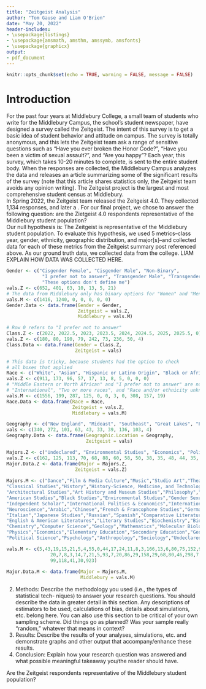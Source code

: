 ```yaml
---
title: "Zeitgeist Analysis"
author: "Tom Gause and Liam O'Brien"
date: "May 20, 2022"
header-includes:
- \usepackage{listings}
- \usepackage{amsmath, amsthm, amssymb, amsfonts}
- \usepackage{graphicx}
output: 
- pdf_document
---
```


```r
knitr::opts_chunk$set(echo = TRUE, warning = FALSE, message = FALSE)
```

# Introduction    
For the past four years at Middlebury College, a small team of students who write for the Middlebury Campus, the school's student newspaper, have designed a survey called the Zeitgeist. The intent of this survey is to get a basic idea of student behavior and attitude on campus. The survey is totally anonymous, and this lets the Zeitgeist team ask a range of sensitive questions such as "Have you ever broken the Honor Code?", "Have you been a victim of sexual assault?", and "Are you happy"? Each year, this survey, which takes 10-20 minutes to complete, is sent to the entire student body. When the responses are collected, the Middlebury Campus analyzes the data and releases an article summarizing some of the significant results of the survey (note that this article shares statistics only, the Zeitgeist team avoids any opinion writing). The Zeitgeist project is the largest and most comprehensive student census at Middlebury.   
In Spring 2022, the Zeitgeist team released the Zeitgeist 4.0. They collected 1,134 responses, and later a \href{https://www.middleburycampus.com/article/2022/05/zeitgeist-4-0-2022}{summary article}. For our final project, we chose to answer the following question: are the Zietgeist 4.0 respondents representative of the Middlebury student population?   
Our null hypothesis is: The Zeitgeist is representative of the Middlebury student population. To evaluate this hypothesis, we used 5 metrics--class year, gender, ethnicity, geographic distribution, and major[s]--and collected data for each of these metrics from the Zeitgeist summary post referenced above. As our ground truth data, we collected data from the college.
LIAM EXPLAIN HOW DATA WAS COLLECTED HERE.  
``` r
Gender <- c("Cisgender Female", "Cisgender Male", "Non-Binary", 
             "I prefer not to answer", "Transgender Male", "Transgender Female",
             "These options don't define me")
vals.Z <- c(652, 401, 63, 10, 13, 5, 21)
# The data from Middlebury only has binary options for "Women" and "Men"
vals.M <- c(1416, 1240, 0, 0, 0, 0, 0)
Gender.Data <- data.frame(Gender = Gender,
                          Zeitgeist = vals.Z,
                          Middlebury = vals.M)

# Row 0 refers to "I prefer not to answer"
Class.Z <- c(2022, 2022.5, 2023, 2023.5, 2024, 2024.5, 2025, 2025.5, 0)
vals.Z <- c(180, 80, 190, 79, 242, 73, 236, 50, 4)
Class.Data <- data.frame(Gender = Class.Z,
                         Zeitgeist = vals)

# This data is tricky, because students had the option to check
# all boxes that applied
Race <- c("White", "Asian", "Hispanic or Latino Origin", "Black or African American", "Middle Eastern or North African", "I prefer not to answer", "American Indian or Alaskan Native", "Native Hawaiian or other Pacific Islander", "International", "Two or more races", "Race and/or ethnicity unknown")
vals.Z <- c(911, 173, 96, 57, 17, 13, 8, 5, 0, 0, 0)
# "Middle Eastern or North African" and "I prefer not to answer" are not categories in Middlebury's data
# "International", "Two or more races", and "Race and/or ethnicity unknown" are additional categories in Middlebury data
vals.M <- c(1556, 199, 287, 125, 0, 0, 3, 0, 308, 157, 19)
Race.Data <- data.frame(Race = Race,
                        Zeitgeist = vals.Z,
                        Middlebury = vals.M)

Geography <- c("New England", "Mideast", "Southeast", "Great Lakes", "Plains", "Southwest", "Rocky Mountain", "Far West", "Inernational/Outside the U.S.", "I prefer not to answer")
vals <- c(340, 272, 101, 63, 43, 33, 39, 136, 103, 4)
Geography.Data <- data.frame(Geographic.Location = Geography,
                             Zeitgeist = vals)

Majors.Z <- c("Undeclared", "Environmental Studies", "Economics", "Political Science", "Neuroscience", "Computer Science", "English & American Literatures", "Psychology", "International and Global Studies", "Molecular Biology and Biochemistry", "Biology", "Mathematics", "International Politics and Economics", "History", "History of Art & Architecture", "Film and Media Culture", "Geography", "Anthropology", "Physics", "Spanish", "Chemistry", "Sociology", "Theatre", "Education Studies", "Music", "Philosophy", "Chinese", "Geology", "Biochemistry", "Independent Scholar", "Studio Art", "I prefer not to answer", "Arabic", "Gender, Sexuality and Feminist Studies", "German", "Classics", "Japanese Studies", "Dance", "Russian", "French", "Religion", "American Studies", "Comparitive Literature", "Literature Studies", "Sociology/Anthropology", "Black Studies")
vals.Z <- c(162, 125, 113, 70, 68, 88, 60, 58, 50, 38, 35, 48, 44, 35, 33, 30, 25, 24, 25, 23, 22, 21, 17, 17, 15, 14, 13, 11, 10, 10, 7, 12, 12, 12, 12, 6, 5, 5, 5, 4, 4, 3, 3, 3, 3, 2)
Major.Data.Z <- data.frame(Major = Majors.Z,
                         Zeitgeist = vals.Z)
                         
Majors.M <- c("Dance","Film & Media Culture","Music","Studio Art","Theatre","Classics",
"Classical Studies","History","History-Science, Medicine, and Technology",
"Architectural Studies","Art History and Museum Studies","Philosophy","Religion",                                 
"American Studies","Black Studies","Environmental Studies","Gender Sexuality, & Feminist Studies",     
"Independent Scholar","International Politics & Economics","International & Global Studies",         
"Neuroscience","Arabic","Chinese","French & Francophone Studies","German",                                  
"Italian","Japanese Studies","Russian","Spanish","Comparative Literature",                 
"English & American Literatures","Literary Studies","Biochemistry","Biology",                                  
"Chemistry","Computer Science","Geology","Mathematics","Molecular Biology & Biochemistry",         
"Physics","Economics","Elementary Education","Secondary Education","Geography",                                
"Political Science","Psychology","Anthropology","Sociology","Undeclared")

vals.M <- c(5,43,19,15,21,5,4,55,0,44,17,24,11,8,3,166,13,6,80,75,152,9,
                20,7,8,3,14,7,21,5,93,7,20,86,29,158,29,68,80,46,298,7,6,34,
                99,118,41,30,923)
                
Major.Data.M <- data.frame(Major = Majors.M,
                           Middlebury = vals.M)

```

2) Methods: Describe the methodology you used (i.e., the types of statistical tech-
niques) to answer your research questions. You should describe the data in greater
detail in this section. Any descriptions of estimators to be used, calculations of
bias, details about simulations, etc. belong here. You can also use this section
to be critical of your own sampling scheme. Did things go as planned? Was your
sample really “random,” whatever that means in context?
3) Results: Describe the results of your analyses, simulations, etc. and demonstrate
graphs and other output that accompany/enhance these results.
4) Conclusion: Explain how your research question was answered and what possible
meaningful takeaway you/the reader should have.


Are the Zeitgeist respondents representative of the Middlebury student population?

``` r
```









